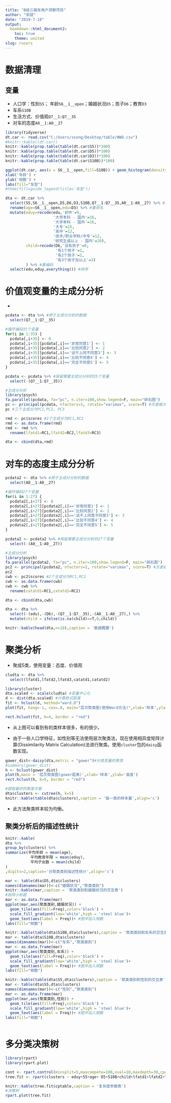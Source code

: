 ```yaml
---
title: "B级三厢车用户洞察项目"
author: "宋骁"
date: "2019-7-18"
output:
  bookdown::html_document2:
    toc: true
    theme: united
slug: rusers
---
```


# 数据清理
  
## 变量
  
  + 人口学：性别`S5`； 年龄`S6__1__open`；婚姻状况`D5`；孩子`D6`；教育`D3`
  + 车系`S10B`
  + 生活方式、价值观`Q7__1:Q7__35`
  + 对车的态度`A0__1:A0__27`


```r
library(tidyverse)
dt.car <- read.csv("C:/Users/xsong/Desktop/table/WWD.csv")
#knitr::kable((dt.car))
knitr::kable(prop.table(table(dt.car$S5))*100)
knitr::kable(prop.table(table(dt.car$D5))*100)
knitr::kable(prop.table(table(dt.car$D3))*100)
knitr::kable(prop.table(table(dt.car$S10B))*100)

ggplot(dt.car, aes(x = S6__1__open,fill=S10B)) + geom_histogram(density = 70) +
xlab('年龄') + 
ylab('频数') +
labs(fill="车型")
#thme(fill=guide_legend(title='车型'))
```



```r
dta <- dt.car %>%
  select(S5,S6__1__open,D5,D6,D3,S10B,Q7__1:Q7__35,A0__1:A0__27) %>% #筛选列
  rename(age=S6__1__open,edu=D3) %>% #重命名
  mutate(eduy=recode(edu,'初中'=9,
                     '大学本科 - 国内'=16,
                     '大学本科 - 国外'=16,
                     '大专'=15,
                     '高中'=12,
                     '技术/职业学校/中专'=12,
                     '研究生或以上 - 国内'=20),
         child=recode(D6,'没有孩子'=0,
                      '有1个孩子'=1,
                      '有2个孩子'=2,
                      '有3个孩子及以上'=3)
         ) %>% #重编码
  select(edu,eduy,everything()) #排序

```

# 价值观变量的主成分分析
  + 

```r
pcdata <- dta %>% #用于主成分分析的数据
  select(Q7__1:Q7__35) 

#循环编码35个变量
for(i in 1:35) {
  pcdata[,i+35] <- 0
  pcdata[,i+35][pcdata[,i]=='非常同意1'] <- 1
  pcdata[,i+35][pcdata[,i]=='比较同意2'] <- 2
  pcdata[,i+35][pcdata[,i]=='谈不上同不同意3'] <- 3
  pcdata[,i+35][pcdata[,i]=='比较不同意4'] <- 4
  pcdata[,i+35][pcdata[,i]=='完全不同意5'] <- 5
}

pcdata <- pcdata %>% #保留需要主成分分析的35个变量
  select(-(Q7__1:Q7__35)) 

#主成分分析
library(psych)
fa.parallel(pcdata, fa="pc", n.iter=100,show.legend=F, main="碎石图")
pc <- principal(pcdata, nfactors=3, rotate="varimax", score=T) #方差极大旋转
pc #三个主成分为PC1,PC2, PC3

rmd <- pc$scores #2个主成分为RC1,RC2
rmd <- as.data.frame(rmd)
rmd <- rmd %>% 
  rename(lfatd1=RC1,lfatd2=RC2,lfatd3=RC3)

dta <- cbind(dta,rmd)


```

# 对车的态度主成分分析

```r

pcdata2 <- dta %>% #用于主成分分析的数据
  select(A0__1:A0__27) 

#循环编码27个变量
for(i in 1:27) {
  pcdata2[,i+27] <- 0
  pcdata2[,i+27][pcdata2[,i]=='非常同意1'] <- 1
  pcdata2[,i+27][pcdata2[,i]=='比较同意2'] <- 2
  pcdata2[,i+27][pcdata2[,i]=='谈不上同意不同意3'] <- 3
  pcdata2[,i+27][pcdata2[,i]=='比较不同意4'] <- 4
  pcdata2[,i+27][pcdata2[,i]=='完全不同意5'] <- 5
}

pcdata2 <- pcdata2 %>% #保留需要主成分分析的27个变量
  select(-(A0__1:A0__27)) 

#主成分分析
library(psych)
fa.parallel(pcdata2, fa="pc", n.iter=100,show.legend=F, main="碎石图")
pc2 <- principal(pcdata2, nfactors=2, rotate="varimax", score=T) #方差极大旋转
pc2
cwb <- pc2$scores #2个主成分为RC1,RC2
cwb <- as.data.frame(cwb)
cwb <- cwb %>% 
  rename(catatd1=RC1,catatd2=RC2)

dta <- cbind(dta,cwb)

dta <- dta %>% 
  select(-(edu),-(D6),-(Q7__1:Q7__35),-(A0__1:A0__27),) %>% 
  mutate(child = ifelse(is.na(child)==T,0,child))

knitr::kable(head(dta,n=10),caption = '数据概要')


```


# 聚类分析

+ 聚成5类，使用变量：态度、价值观

```r
cludta <- dta %>% 
  select(lfatd1,lfatd2,lfatd3,catatd1,catatd2)

library(cluster) 
dta.scaled <- scale(cludta) #变量中心化
d <- dist(dta.scaled) #计算欧式距离
fit <- hclust(d, method="ward.D")
plot(fit, hang=-1, cex=.8, main="层次聚类图(使用Ward方法)",xlab='样本',ylab='高度')

rect.hclust(fit, k=4, border = "red")

```

+ 从上图可以看到有的类样本很多，有的很少。

+ 由于一些人口学特征，如性别等无法使用层次聚类法，现在使用相异度矩阵计算(Dissimilarity Matrix Calculation)法进行聚类。使用`cluster`包的`daisy`函数实现。

```r

gower_dist<-daisy(dta,metric = "gower")#分类变量的聚类
#summary(gower_dist)
h <- hclust(gower_dist)
plot(h,main = '层次聚类图(gower距离)',xlab='样本',ylab='高度')
rect.hclust(h, k=5, border = "red")

#提取最终的聚类方案
dta$clusters <- cutree(h, k=5)
knitr::kable(table(dta$clusters),caption = '每一类的样本量',align='c')
```

+ 此方法聚类样本较为均衡。

## 聚类分析后的描述性统计

```r

knitr::kable(
dta %>%
group_by(clusters) %>%
summarize(平均年龄 = mean(age),
           平均教育年限 = mean(eduy),
           平均子女数 = mean(child)
)
,digits=2,caption='分聚类类别描述性统计',align='c')

mar <- table(dta$D5,dta$clusters)
names(dimnames(mar))<-c("婚姻状况","聚类类别")
knitr::kable(mar,caption = '聚类类别和婚姻状况的交互表')
#矩阵小标题
mar <- as.data.frame(mar)
ggplot(mar,aes(聚类类别,婚姻状况)) +
  geom_tile(aes(fill=Freq),color='black') +
  scale_fill_gradient(low='white',high = 'steel blue')+
  geom_text(aes(label = Freq))+ #图中加入频数
labs(fill="频数")

knitr::kable(table(dta$S10B,dta$clusters),caption = '聚类类别和车系的交互表')
mar <- table(dta$S10B,dta$clusters)
names(dimnames(mar))<-c("车系","聚类类别")
mar <- as.data.frame(mar)
ggplot(mar,aes(聚类类别,车系)) +
  geom_tile(aes(fill=Freq),color='black') +
  scale_fill_gradient(low='white',high = 'steel blue')+
  geom_text(aes(label = Freq))+ #图中加入频数
labs(fill="频数")

knitr::kable(table(dta$S5,dta$clusters),caption = '聚类类别和性别的交互表')
mar <- table(dta$S5,dta$clusters)
names(dimnames(mar))<-c("性别","聚类类别")
mar <- as.data.frame(mar)
ggplot(mar,aes(聚类类别,性别)) +
  geom_tile(aes(fill=Freq),color='black') +
  scale_fill_gradient(low='white',high = 'steel blue')+
  geom_text(aes(label = Freq))+ #图中加入频数
labs(fill="频数")



```



# 多分类决策树

```r
library(rpart)
library(rpart.plot)

cont <- rpart.control(minsplit=5,maxcompete=100,xval=10,maxdepth=30,cp=0.014) #设置参数
tree.fit <- rpart(clusters ~ eduy+S5+age+ D5+S10B+child+lfatd1+lfatd2+lfatd3	+catatd1+catatd2,data = dta,method = "class",parms = list(split="gini"),control=cont,na.action = na.omit)

knitr::kable(tree.fit$cptable,caption = '复杂度参数表')
#决策树
rpart.plot(tree.fit)



```





